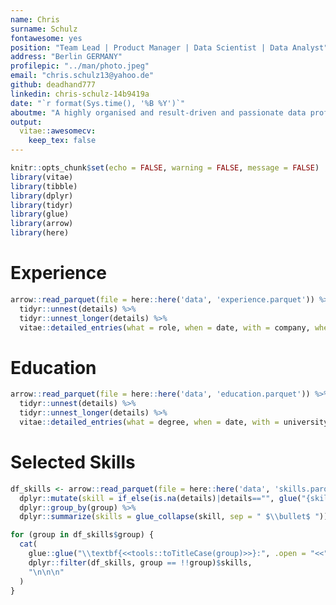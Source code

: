```yaml
---
name: Chris
surname: Schulz
fontawesome: yes
position: "Team Lead | Product Manager | Data Scientist | Data Analyst"
address: "Berlin GERMANY"
profilepic: "../man/photo.jpeg"
email: "chris.schulz13@yahoo.de"
github: deadhand777
linkedin: chris-schulz-14b9419a
date: "`r format(Sys.time(), '%B %Y')`"
aboutme: "A highly organised and result-driven and passionate data professional, who combines best experience from global financial organisations, consulting firms and FinTech, with a proven track record of successful development, implementation and delivery of data-driven initiatives."
output: 
  vitae::awesomecv:
    keep_tex: false
---       
```


```r
knitr::opts_chunk$set(echo = FALSE, warning = FALSE, message = FALSE)
library(vitae)
library(tibble)
library(dplyr)
library(tidyr)
library(glue)
library(arrow)
library(here)
```


# Experience

```r
arrow::read_parquet(file = here::here('data', 'experience.parquet')) %>% 
  tidyr::unnest(details) %>% 
  tidyr::unnest_longer(details) %>% 
  vitae::detailed_entries(what = role, when = date, with = company, where = loc, why = details)
```

# Education

```r
arrow::read_parquet(file = here::here('data', 'education.parquet')) %>% 
  tidyr::unnest(details) %>% 
  tidyr::unnest_longer(details) %>% 
  vitae::detailed_entries(what = degree, when = date, with = university, where = loc, why = details)

```

# Selected Skills

```r
df_skills <- arrow::read_parquet(file = here::here('data', 'skills.parquet')) %>% 
  dplyr::mutate(skill = if_else(is.na(details)|details=="", glue("{skill}"), glue("{skill} ({details})"))) %>% 
  dplyr::group_by(group) %>% 
  dplyr::summarize(skills = glue_collapse(skill, sep = " $\\bullet$ "))
```

```r
for (group in df_skills$group) {
  cat(
    glue::glue("\\textbf{<<tools::toTitleCase(group)>>}:", .open = "<<", .close = ">>"),
    dplyr::filter(df_skills, group == !!group)$skills,
    "\n\n\n"
  )
}
```


